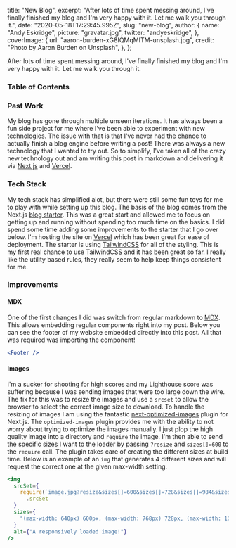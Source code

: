 
  title: "New Blog",
  excerpt:
    "After lots of time spent messing around, I've finally finished my blog and I'm very happy with it. Let me walk you through it.",
  date: "2020-05-18T17:29:45.995Z",
  slug: "new-blog",
  author: {
    name: "Andy Eskridge",
    picture: "gravatar.jpg",
    twitter: "andyeskridge",
  },
  coverImage: {
    url: "aaron-burden-xG8IQMqMITM-unsplash.jpg",
    credit: "Photo by Aaron Burden on Unsplash",
  },
};


After lots of time spent messing around, I've finally finished my blog and I'm very happy with it. Let me walk you through it.

### Table of Contents

### Past Work

My blog has gone through multiple unseen iterations. It has always been a fun side project for me where I've been able to experiment with new technologies.
The issue with that is that I've never had the chance to actually finish a blog engine before writing a post! There was always a new technology that I wanted
to try out. So to simplify, I've taken all of the crazy new technology out and am writing this post in markdown and delivering it via [Next.js](https://nextjs.org/)
and [Vercel](https://vercel.com/).

### Tech Stack

My tech stack has simplified alot, but there were still some fun toys for me to play with while setting up this blog. The basis of the blog comes from
the Next.js [blog starter](https://github.com/zeit/next.js/tree/canary/examples/blog-starter). This was a great start and allowed me to focus on getting
up and running without spending too much time on the basics. I did spend some time adding some improvements to the starter that I go over below. I'm
hosting the site on [Vercel](https://vercel.com/) which has been great for ease of deployment. The starter is using [TailwindCSS](https://tailwindcss.com/)
for all of the styling. This is my first real chance to use TailwindCSS and it has been great so far. I really like the utility based rules, they really seem
to help keep things consistent for me.

### Improvements

#### MDX

One of the first changes I did was switch from regular markdown to [MDX](https://mdxjs.com/). This allows embedding regular components right into my post.
Below you can see the footer of my website embedded directly into this post. All that was required was importing the component!

<Footer />

```jsx
<Footer />
```

#### Images

I'm a sucker for shooting for high scores and my Lighthouse score was suffering because I was sending images that were too large down the wire. The fix for this was to
resize the images and use a `srcset` to allow the browser to select the correct image size to download. To handle the resizing of images I am using the fantastic
[next-optimized-images](https://github.com/cyrilwanner/next-optimized-images) plugin for Next.js. The `optimized-images` plugin provides me with the ability to not worry
about trying to optimize the images manually. I just plop the high quality image into a directory and `require` the image. I'm then able to send the specific sizes I want
to the loader by passing `?resize` and `sizes[]=600` to the `require` call. The plugin takes care of creating the different sizes at build time. Below is an example of an
`img` that generates 4 different sizes and will request the correct one at the given max-width setting.

```jsx
<img
  srcSet={
    require(`image.jpg?resize&sizes[]=600&sizes[]=728&sizes[]=984&sizes[]=1240`)
      .srcSet
  }
  sizes={
    "(max-width: 640px) 600px, (max-width: 768px) 728px, (max-width: 1024px) 984px, 1240px"
  }
  alt={"A responsively loaded image!"}
/>
```
